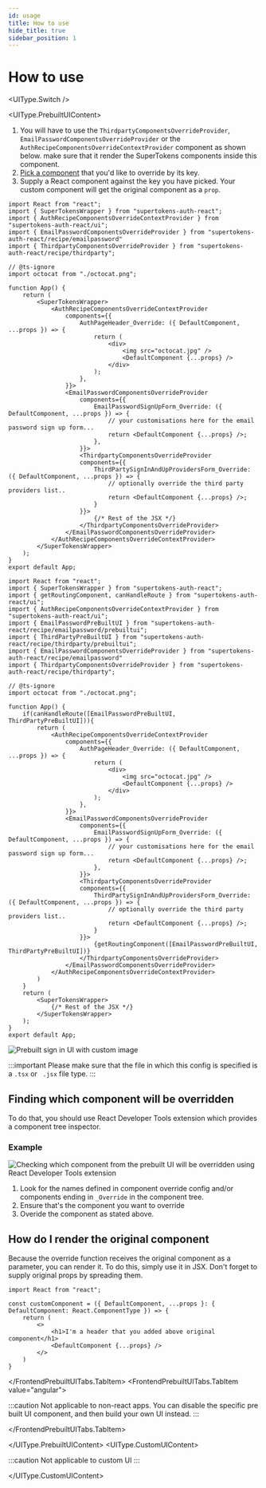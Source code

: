 ```yaml
---
id: usage
title: How to use
hide_title: true
sidebar_position: 1
---
```



# How to use

<UIType.Switch />

<UIType.PrebuiltUIContent>

<FrontendPrebuiltUITabs>
<FrontendPrebuiltUITabs.TabItem value="reactjs">

1. You will have to use the `ThirdpartyComponentsOverrideProvider`, `EmailPasswordComponentsOverrideProvider` or the `AuthRecipeComponentsOverrideContextProvider` component as shown below. make sure that it render the SuperTokens components inside this component.
2. [Pick a component](#finding-which-component-will-be-overridden) that you'd like to override by its key.
3. Supply a React component against the key you have picked. Your custom component will get the original component as a `prop`.

<Question question="Do you use react-router-dom?">
<Answer title="Yes">

```tsx
import React from "react";
import { SuperTokensWrapper } from "supertokens-auth-react";
import { AuthRecipeComponentsOverrideContextProvider } from "supertokens-auth-react/ui";
import { EmailPasswordComponentsOverrideProvider } from "supertokens-auth-react/recipe/emailpassword"
import { ThirdpartyComponentsOverrideProvider } from "supertokens-auth-react/recipe/thirdparty";

// @ts-ignore
import octocat from "./octocat.png";

function App() {
    return (
        <SuperTokensWrapper>
            <AuthRecipeComponentsOverrideContextProvider
                components={{
                    AuthPageHeader_Override: ({ DefaultComponent, ...props }) => {
                        return (
                            <div>
                                <img src="octocat.jpg" />
                                <DefaultComponent {...props} />
                            </div>
                        );
                    },
                }}>
                <EmailPasswordComponentsOverrideProvider
                    components={{
                        EmailPasswordSignUpForm_Override: ({ DefaultComponent, ...props }) => {
                            // your customisations here for the email password sign up form...
                            return <DefaultComponent {...props} />;
                        },
                    }}>
                    <ThirdpartyComponentsOverrideProvider
                    components={{
                        ThirdPartySignInAndUpProvidersForm_Override: ({ DefaultComponent, ...props }) => {
                            // optionally override the third party providers list..
                            return <DefaultComponent {...props} />;
                        }
                    }}>
                        {/* Rest of the JSX */}
                    </ThirdpartyComponentsOverrideProvider>
                </EmailPasswordComponentsOverrideProvider>
            </AuthRecipeComponentsOverrideContextProvider>
        </SuperTokensWrapper>
    );
}
export default App;
```
</Answer>

<Answer title="No">

```tsx
import React from "react";
import { SuperTokensWrapper } from "supertokens-auth-react";
import { getRoutingComponent, canHandleRoute } from "supertokens-auth-react/ui";
import { AuthRecipeComponentsOverrideContextProvider } from "supertokens-auth-react/ui";
import { EmailPasswordPreBuiltUI } from "supertokens-auth-react/recipe/emailpassword/prebuiltui";
import { ThirdPartyPreBuiltUI } from "supertokens-auth-react/recipe/thirdparty/prebuiltui";
import { EmailPasswordComponentsOverrideProvider } from "supertokens-auth-react/recipe/emailpassword"
import { ThirdpartyComponentsOverrideProvider } from "supertokens-auth-react/recipe/thirdparty";

// @ts-ignore
import octocat from "./octocat.png";

function App() {
    if(canHandleRoute([EmailPasswordPreBuiltUI, ThirdPartyPreBuiltUI])){
        return (
            <AuthRecipeComponentsOverrideContextProvider
                components={{
                    AuthPageHeader_Override: ({ DefaultComponent, ...props }) => {
                        return (
                            <div>
                                <img src="octocat.jpg" />
                                <DefaultComponent {...props} />
                            </div>
                        );
                    },
                }}>
                <EmailPasswordComponentsOverrideProvider
                    components={{
                        EmailPasswordSignUpForm_Override: ({ DefaultComponent, ...props }) => {
                            // your customisations here for the email password sign up form...
                            return <DefaultComponent {...props} />;
                        },
                    }}>
                    <ThirdpartyComponentsOverrideProvider
                    components={{
                        ThirdPartySignInAndUpProvidersForm_Override: ({ DefaultComponent, ...props }) => {
                            // optionally override the third party providers list..
                            return <DefaultComponent {...props} />;
                        }
                    }}>
                        {getRoutingComponent([EmailPasswordPreBuiltUI, ThirdPartyPreBuiltUI])}
                    </ThirdpartyComponentsOverrideProvider>
                </EmailPasswordComponentsOverrideProvider>
            </AuthRecipeComponentsOverrideContextProvider>
        )
    }
    return (
        <SuperTokensWrapper>
            {/* Rest of the JSX */}
        </SuperTokensWrapper>
    );
}
export default App;
```

</Answer>

</Question>

<img alt="Prebuilt sign in UI with custom image" src="/img/thirdpartyemailpassword/react-override-octocat.png" />

:::important
Please make sure that the file in which this config is specified is a `.tsx` or ` .jsx` file type.
:::

## Finding which component will be overridden
To do that, you should use React Developer Tools extension which provides a component tree inspector.

### Example
<img alt="Checking which component from the prebuilt UI will be overridden using React Developer Tools extension" src="/img/thirdpartyemailpassword/override/find-component.png" />

1. Look for the names defined in component override config and/or components ending in `_Override` in the component tree.
2. Ensure that's the component you want to override
3. Overide the component as stated above.

## How do I render the original component
Because the override function receives the original component as a parameter,
you can render it. To do this, simply use it in JSX. Don't forget to supply original props
by spreading them.

```tsx
import React from "react";

const customComponent = ({ DefaultComponent, ...props }: { DefaultComponent: React.ComponentType }) => {
    return (
        <>
            <h1>I'm a header that you added above original component</h1>
            <DefaultComponent {...props} />
        </>
    )
}
```

</FrontendPrebuiltUITabs.TabItem>
<FrontendPrebuiltUITabs.TabItem value="angular">

:::caution
Not applicable to non-react apps. You can disable the specific pre built UI component, and then build your own UI instead. 
:::

</FrontendPrebuiltUITabs.TabItem>
</FrontendPrebuiltUITabs>

</UIType.PrebuiltUIContent>
<UIType.CustomUIContent>

:::caution
Not applicable to custom UI
:::

</UIType.CustomUIContent>
